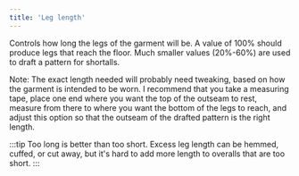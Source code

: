 ```yaml
---
title: 'Leg length'
---
```


Controls how long the legs of the garment will be. A value of 100% should
produce legs that reach the floor. Much smaller values (20%-60%) are used to
draft a pattern for shortalls.

Note: The exact length needed will probably need tweaking, based on how the
garment is intended to be worn. I recommend that you take a measuring tape,
place one end where you want the top of the outseam to rest, measure from there
to where you want the bottom of the legs to reach, and adjust this option so
that the outseam of the drafted pattern is the right length.

:::tip
Too long is better than too short. Excess leg length can be hemmed,
cuffed, or cut away, but it's hard to add more length to overalls that are too
short.
:::
